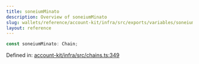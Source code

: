 ```yaml
---
title: soneiumMinato
description: Overview of soneiumMinato
slug: wallets/reference/account-kit/infra/src/exports/variables/soneiumMinato
layout: reference
---
```


```ts
const soneiumMinato: Chain;
```

Defined in: [account-kit/infra/src/chains.ts:349](https://github.com/alchemyplatform/aa-sdk/blob/e3c1a23e6e03f44bf2db3afddb97a91b175cba58/account-kit/infra/src/chains.ts#L349)
